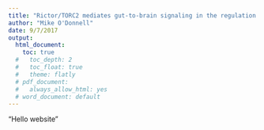 ```yaml
---
title: "Rictor/TORC2 mediates gut-to-brain signaling in the regulation of phenotypic plasticity in C.elegans"
author: "Mike O'Donnell"
date: 9/7/2017
output:
  html_document:
    toc: true
  #   toc_depth: 2
  #   toc_float: true
  #   theme: flatly
  # pdf_document:
  #   always_allow_html: yes
  # word_document: default
---
```


"Hello website"